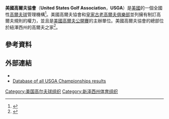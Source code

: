 '''美國高爾夫協會'''（'''United States Golf Association'''，'''USGA'''）是[[美國|美國]]的一個全國性[[高爾夫球|高爾夫球]]管理機構<ref>{{cite web |url=http://www.usga.org/about/our-history.html |title=USGA: Our History |accessdate=August 14, 2015}}</ref>。美國高爾夫協會和[[皇家古老高爾夫俱樂部|皇家古老高爾夫俱樂部]]並列擁有制訂高爾夫規則的權力，並且是[[美國高爾夫公開賽|美國高爾夫公開賽]]的主辦單位。美國高爾夫協會的總部位於紐澤西州的高爾夫之家<ref>{{cite news |first=Bill |last=Pennington |title=Answers for Any Question, on Any Rule, Any Time |url=http://www.nytimes.com/2008/05/26/sports/golf/26pennington.html?_r=1&scp=1&sq=USGA&st=nyt&oref=slogin |newspaper=[[The_New_York_Times|The New York Times]] |date=May 26, 2008 |accessdate=July 9, 2008}}</ref>。
==參考資料==
{{reflist}}
==外部連結==
*{{official website|http://www.usga.org/}}
*[http://champsdatabase.usga.org/index.asp Database of all USGA Championships results]

[[Category:美国高尔夫球组织|Category:美国高尔夫球组织]]
[[Category:新泽西州体育组织|Category:新泽西州体育组织]]